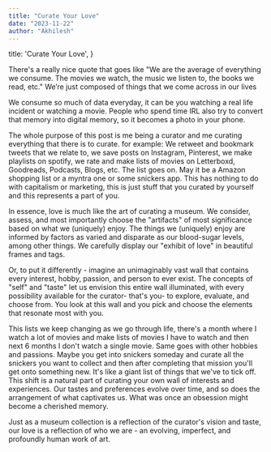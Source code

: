 ```yaml
---
title: "Curate Your Love"
date: "2023-11-22"
author: "Akhilesh"
---
```



  title: 'Curate Your Love',
}

There's a really nice quote that goes like "We are the average of everything we consume. The movies we watch, the music we listen to, the books we read, etc." We’re just composed of things that we come across in our lives

We consume so much of data everyday, it can be you watching a real life incident or watching a movie. People who spend time IRL also try to convert that memory into digital memory, so it becomes a photo in your phone. 

The whole purpose of this post is me being a curator and me curating everything that there is to curate. for example: 
We retweet and bookmark tweets that we relate to, we save posts on Instagram, Pinterest, we make playlists on spotify, we rate and make lists of movies on Letterboxd, Goodreads, Podcasts, Blogs, etc. The list goes on. May it be a Amazon shopping list or a myntra one or some snickers app. This has nothing to do with capitalism or marketing, this is just stuff that you curated by yourself and this represents a part of you.

In essence, love is much like the art of curating a museum. We consider, assess, and most importantly choose the "artifacts" of most significance based on what we (uniquely) enjoy. The things we (uniquely) enjoy are informed by factors as varied and disparate as our blood-sugar levels, among other things. We carefully display our "exhibit of love" in beautiful frames and tags. 

Or, to put it differently - imagine an unimaginably vast wall that contains every interest, hobby, passion, and person to ever exist. The concepts of "self" and "taste" let us envision this entire wall illuminated, with every possibility available for the curator- that's you- to explore, evaluate, and choose from. You look at this wall and you pick and choose the elements that resonate most with you.

This lists we keep changing as we go through life, there's a month where I watch a lot of movies and make lists of movies I have to watch and then next 6 months I don't watch a single movie. Same goes with other hobbies and passions. Maybe you get into snickers someday and curate all the snickers you want to collect and then after completing that mission you'll get onto something new. It's like a giant list of things that we've to tick off. This shift is a natural part of curating your own wall of interests and experiences. Our tastes and preferences evolve over time, and so does the arrangement of what captivates us. What was once an obsession might become a cherished memory.

Just as a museum collection is a reflection of the curator's vision and taste, our love is a reflection of who we are - an evolving, imperfect, and profoundly human work of art.


